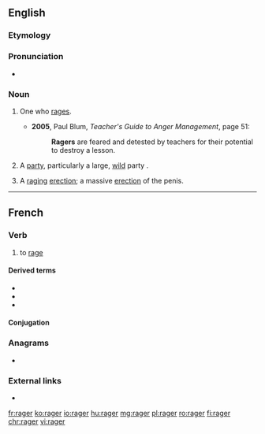 {{also|Rager}}

==English==

===Etymology===
{{suffix|rage|er|lang=en}}

===Pronunciation===
* {{a|US}} {{IPA|/ˈɹeɪdʒɚ/|lang=en}}

===Noun===
{{en-noun}}

# {{lb|en|uncommon}} One who [[rage]]s.
#* '''2005''', Paul Blum, ''Teacher's Guide to Anger Management'', page 51:
#*: '''Ragers''' are feared and detested by teachers for their potential to destroy a lesson.
# {{lb|en|slang}} A [[party]], particularly a large, [[wild]] party {{gloss|social event}}.
# {{lb|en|slang}} A [[raging]] [[erection]]; a massive [[erection]] of the penis.

----

==French==

===Verb===
{{fr-verb}}

# to [[rage]]

====Derived terms====
* {{l|fr|enragé}}
* {{l|fr|rage}}
* {{l|fr|rageur}}

====Conjugation====
{{fr-conj-auto}}

===Anagrams===
* {{l|fr|garer}}

===External links===
* {{R:TLFi}}

[[fr:rager]]
[[ko:rager]]
[[io:rager]]
[[hu:rager]]
[[mg:rager]]
[[pl:rager]]
[[ro:rager]]
[[fi:rager]]
[[chr:rager]]
[[vi:rager]]